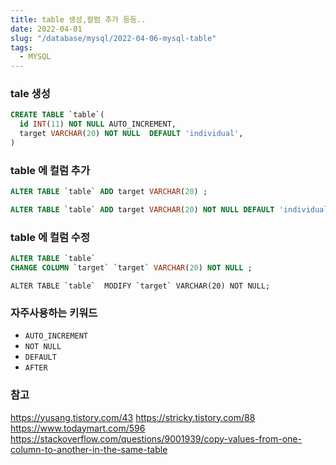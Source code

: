 ```yaml
---
title: table 생성,컬럼 추가 등등..
date: 2022-04-01
slug: "/database/mysql/2022-04-06-mysql-table"
tags:
  - MYSQL
---
```


### tale 생성
```sql
CREATE TABLE `table`(    
  id INT(11) NOT NULL AUTO_INCREMENT, 
  target VARCHAR(20) NOT NULL  DEFAULT 'individual',     
)
```

### table 에 컬럼 추가

```sql
ALTER TABLE `table` ADD target VARCHAR(20) ;
```

```sql
ALTER TABLE `table` ADD target VARCHAR(20) NOT NULL DEFAULT 'individual' AFTER `name`  ;
```

### table 에 컬럼 수정

```sql
ALTER TABLE `table` 
CHANGE COLUMN `target` `target` VARCHAR(20) NOT NULL ;
```

```
ALTER TABLE `table`  MODIFY `target` VARCHAR(20) NOT NULL;
```

### 자주사용하는 키워드
* `AUTO_INCREMENT`
* `NOT NULL`
* `DEFAULT`
* `AFTER`


### 참고
https://yusang.tistory.com/43
https://stricky.tistory.com/88
https://www.todaymart.com/596
https://stackoverflow.com/questions/9001939/copy-values-from-one-column-to-another-in-the-same-table


